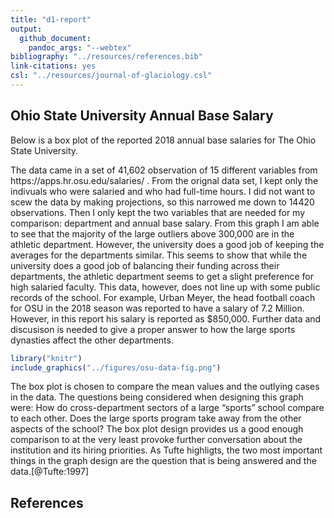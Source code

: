 ```yaml
---
title: "d1-report"
output: 
  github_document:
    pandoc_args: "--webtex"
bibliography: "../resources/references.bib"
link-citations: yes
csl: "../resources/journal-of-glaciology.csl"
---
```


## Ohio State University Annual Base Salary

Below is a box plot of the reported 2018 annual base salaries for The Ohio State University.

The data came in a set of 41,602 observation of 15 different variables from https://apps.hr.osu.edu/salaries/ . From the orignal data set, I kept only the indivuals who were salaried and who had full-time hours. I did not want to scew the data by making projections, so this narrowed me down to 14420 observations. Then I only kept the two variables that are needed for my comparison: department and annual base salary. From this graph I am able to see that the majority of the large outliers above 300,000 are in the athletic department. However, the university does a good job of keeping the averages for the departments similar. This seems to show that while the university does a good job of balancing their funding across their departments, the athletic department seems to get a slight preference for high salaried faculty. This data, however, does not line up with some public records of the school. For example, Urban Meyer, the head football coach for OSU in the 2018 season was reported to have a salary of 7.2 Million. However, in this report his salary is reported as $850,000. Further data and discusison is needed to give a proper answer to how the large sports dynasties affect the other departments.



```r
library("knitr")
include_graphics("../figures/osu-data-fig.png")
```

The box plot is chosen to compare the mean values and the outlying cases in the data. The questions being considered when designing this graph were: How do cross-department sectors of a large "sports" school compare to each other. Does the large sports program take away from the other aspects of the school?
The box plot design provides us a good enough comparison to at the very least provoke further conversation about the institution and its hiring priorities. As Tufte highligts, the two most important things in the graph design are the question that is being answered and the data.[@Tufte:1997]






## References

